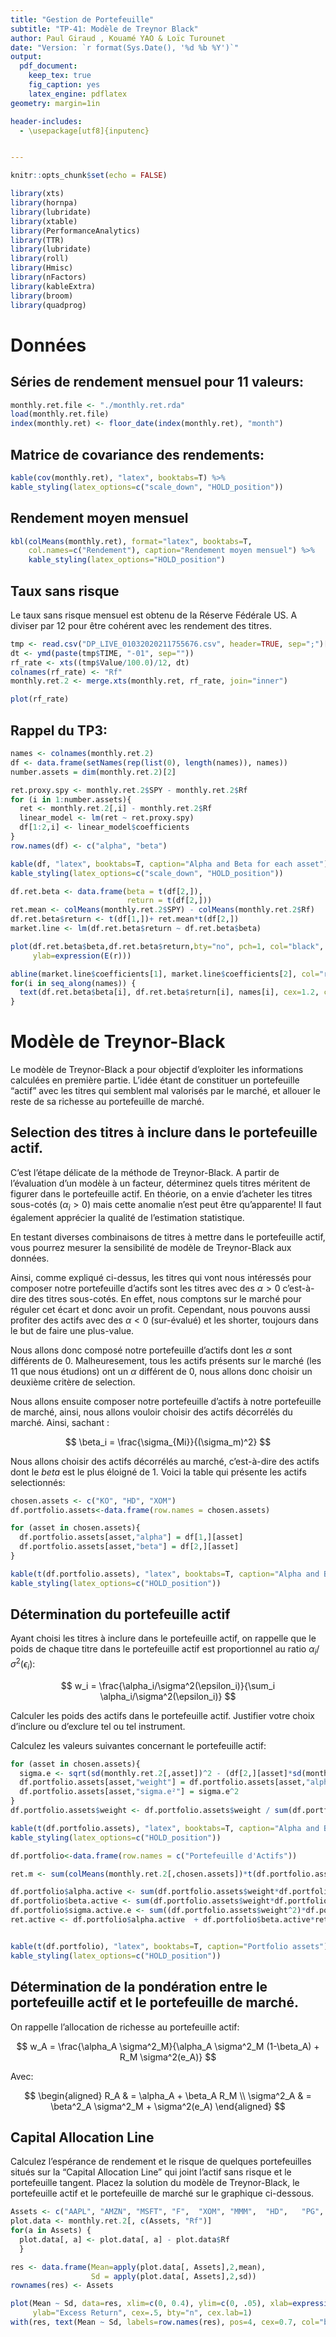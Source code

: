 ```yaml
---
title: "Gestion de Portefeuille"
subtitle: "TP-41: Modèle de Treynor Black"
author: Paul Giraud , Kouamé YAO & Loïc Turounet
date: "Version: `r format(Sys.Date(), '%d %b %Y')`"
output:
  pdf_document:
    keep_tex: true
    fig_caption: yes
    latex_engine: pdflatex
geometry: margin=1in

header-includes:
  - \usepackage[utf8]{inputenc}


---
```


```r
knitr::opts_chunk$set(echo = FALSE)

```

```r
library(xts)
library(hornpa)
library(lubridate)
library(xtable)
library(PerformanceAnalytics)
library(TTR)
library(lubridate)
library(roll)
library(Hmisc)
library(nFactors)
library(kableExtra)
library(broom)
library(quadprog)
```

# Données

## Séries de rendement mensuel pour 11 valeurs:

```r
monthly.ret.file <- "./monthly.ret.rda"
load(monthly.ret.file)
index(monthly.ret) <- floor_date(index(monthly.ret), "month")
```

## Matrice de covariance des rendements:

```r
kable(cov(monthly.ret), "latex", booktabs=T) %>%
kable_styling(latex_options=c("scale_down", "HOLD_position"))
```

## Rendement moyen mensuel

```r
kbl(colMeans(monthly.ret), format="latex", booktabs=T,
    col.names=c("Rendement"), caption="Rendement moyen mensuel") %>%
    kable_styling(latex_options="HOLD_position")
```


## Taux sans risque

Le taux sans risque mensuel est obtenu de la Réserve Fédérale US. A diviser par 12 pour être cohérent avec les rendement des titres.

```r
tmp <- read.csv("DP_LIVE_01032020211755676.csv", header=TRUE, sep=";")[, c("TIME", "Value")]
dt <- ymd(paste(tmp$TIME, "-01", sep=""))
rf_rate <- xts((tmp$Value/100.0)/12, dt)
colnames(rf_rate) <- "Rf"
monthly.ret.2 <- merge.xts(monthly.ret, rf_rate, join="inner")
```
```r
plot(rf_rate)
```

## Rappel du TP3:

```r
names <- colnames(monthly.ret.2)
df <- data.frame(setNames(rep(list(0), length(names)), names))
number.assets = dim(monthly.ret.2)[2]

ret.proxy.spy <- monthly.ret.2$SPY - monthly.ret.2$Rf
for (i in 1:number.assets){
  ret <- monthly.ret.2[,i] - monthly.ret.2$Rf
  linear_model <- lm(ret ~ ret.proxy.spy)
  df[1:2,i] <- linear_model$coefficients
}
row.names(df) <- c("alpha", "beta")
```

```r
kable(df, "latex", booktabs=T, caption="Alpha and Beta for each asset") %>%
kable_styling(latex_options=c("scale_down", "HOLD_position"))
```

```r
df.ret.beta <- data.frame(beta = t(df[2,]),
                          return = t(df[2,]))
ret.mean <- colMeans(monthly.ret.2$SPY) - colMeans(monthly.ret.2$Rf)
df.ret.beta$return <- t(df[1,])+ ret.mean*t(df[2,])
market.line <- lm(df.ret.beta$return ~ df.ret.beta$beta)

plot(df.ret.beta$beta,df.ret.beta$return,bty="no", pch=1, col="black", xlab=expression(beta),
     ylab=expression(E(r)))

abline(market.line$coefficients[1], market.line$coefficients[2], col="red")
for(i in seq_along(names)) {
  text(df.ret.beta$beta[i], df.ret.beta$return[i], names[i], cex=1.2, col="blue")
}
```



# Modèle de Treynor-Black

Le modèle de Treynor-Black a pour objectif d'exploiter les informations calculées en première partie. L'idée étant de constituer un portefeuille "actif" avec les titres qui semblent mal valorisés par le marché, et allouer le reste de sa richesse au portefeuille de marché.

## Selection des titres à inclure dans le portefeuille actif.

C'est l'étape délicate de la méthode de Treynor-Black. A partir de l'évaluation d'un modèle à un facteur, déterminez quels titres méritent de figurer dans le portefeuille actif. En théorie, on a envie d'acheter les titres sous-cotés ($\alpha_i > 0$) mais cette anomalie n'est peut être qu'apparente! Il faut également apprécier la qualité de l'estimation statistique.

En testant diverses combinaisons de titres à mettre dans le portefeuille actif, vous pourrez mesurer la sensibilité de modèle de Treynor-Black aux données.


Ainsi, comme expliqué ci-dessus, les titres qui vont nous intéressés pour composer notre portefeuille d'actifs sont les titres avec des $\alpha > 0$ c'est-à-dire des titres sous-cotés. En effet, nous comptons sur le marché pour réguler cet écart et donc avoir un profit. Cependant, nous pouvons aussi profiter des actifs avec des $\alpha < 0$ (sur-évalué) et les shorter, toujours dans le but de faire une plus-value.

Nous allons donc composé notre portefeuille d'actifs dont les $\alpha$ sont différents de 0.
Malheuresement, tous les actifs présents sur le marché (les 11 que nous étudions) ont un $\alpha$ différent de 0, nous allons donc choisir un deuxième critère de selection. 

Nous allons ensuite composer notre portefeuille d'actifs à notre portefeuille de marché, ainsi, nous allons vouloir choisir des actifs décorrélés du marché. Ainsi, sachant :

$$
\beta_i = \frac{\sigma_{Mi}}{(\sigma_m)^2}
$$

Nous allons choisir des actifs décorrélés au marché, c'est-à-dire des actifs dont le $beta$ est le plus éloigné de 1. Voici la table qui présente les actifs selectionnés:


```r
chosen.assets <- c("KO", "HD", "XOM")
df.portfolio.assets<-data.frame(row.names = chosen.assets)

for (asset in chosen.assets){
  df.portfolio.assets[asset,"alpha"] = df[1,][asset]
  df.portfolio.assets[asset,"beta"] = df[2,][asset]
}

kable(t(df.portfolio.assets), "latex", booktabs=T, caption="Alpha and Beta for asset in portfolio assets") %>%
kable_styling(latex_options=c("HOLD_position"))
```












## Détermination du portefeuille actif

Ayant choisi les titres à inclure dans le portefeuille actif,
on rappelle que le poids de chaque titre dans le portefeuille actif est proportionnel au ratio $\alpha_i/\sigma^2(\epsilon_i)$:

$$
w_i = \frac{\alpha_i/\sigma^2(\epsilon_i)}{\sum_i \alpha_i/\sigma^2(\epsilon_i)}
$$

Calculer les poids des actifs dans le portefeuille actif. Justifier votre choix d'inclure ou d'exclure tel ou tel instrument.

Calculez les valeurs suivantes concernant le portefeuille actif:

\begin{description}
\item[$R_A$] Excess de rendement
\item[$\alpha_A$] alpha du portefeuille actif
\item[$\beta_A$]  beta du portefeuille actif
\item[$\sigma_A$] ecart-type du portefeuille actif
\item[$\sigma^2(e_A)$] variance résiduelle du portefeuille actif
\end{description}


```r

for (asset in chosen.assets){
  sigma.e <- sqrt(sd(monthly.ret.2[,asset])^2 - (df[2,][asset]*sd(monthly.ret.2$SPY))^2)
  df.portfolio.assets[asset,"weight"] = df.portfolio.assets[asset,"alpha"]/sigma.e^2
  df.portfolio.assets[asset,"sigma.e²"] = sigma.e^2
}
df.portfolio.assets$weight <- df.portfolio.assets$weight / sum(df.portfolio.assets$weight)

kable(t(df.portfolio.assets), "latex", booktabs=T, caption="Alpha and Beta for asset in portfolio assets") %>%
kable_styling(latex_options=c("HOLD_position"))
```


```r

df.portfolio<-data.frame(row.names = c("Portefeuille d'Actifs"))

ret.m <- sum(colMeans(monthly.ret.2[,chosen.assets])*t(df.portfolio.assets$weight)) - colMeans(monthly.ret.2$Rf)

df.portfolio$alpha.active <- sum(df.portfolio.assets$weight*df.portfolio.assets$alpha)
df.portfolio$beta.active <- sum(df.portfolio.assets$weight*df.portfolio.assets$beta)
df.portfolio$sigma.active.e <- sum((df.portfolio.assets$weight^2)*df.portfolio.assets[chosen.assets,"sigma.e²"])
ret.active <- df.portfolio$alpha.active  + df.portfolio$beta.active*ret.m


kable(t(df.portfolio), "latex", booktabs=T, caption="Portfolio assets") %>%
kable_styling(latex_options=c("HOLD_position"))
```



## Détermination de la pondération entre le portefeuille actif et le portefeuille de marché.

On rappelle l'allocation de richesse au portefeuille actif:

$$
w_A = \frac{\alpha_A \sigma^2_M}{\alpha_A \sigma^2_M (1-\beta_A) + R_M \sigma^2(e_A)}
$$

Avec:

$$
\begin{aligned}
R_A & = \alpha_A + \beta_A R_M \\
\sigma^2_A & = \beta^2_A \sigma^2_M + \sigma^2(e_A)
\end{aligned}
$$



## Capital Allocation Line

Calculez l'espérance de rendement et le risque de quelques portefeuilles situés sur la "Capital Allocation Line" qui joint l'actif sans risque et le portefeuille tangent. Placez la solution du modèle de Treynor-Black, le portefeuille actif et le portefeuille de marché sur le graphique ci-dessous.


```r
Assets <- c("AAPL", "AMZN", "MSFT", "F",  "XOM", "MMM",  "HD",   "PG",   "KO")
plot.data <- monthly.ret.2[, c(Assets, "Rf")]
for(a in Assets) {
  plot.data[, a] <- plot.data[, a] - plot.data$Rf
  }

res <- data.frame(Mean=apply(plot.data[, Assets],2,mean),
                  Sd = apply(plot.data[, Assets],2,sd))
rownames(res) <- Assets
```

```r
plot(Mean ~ Sd, data=res, xlim=c(0, 0.4), ylim=c(0, .05), xlab=expression(sigma),
     ylab="Excess Return", cex=.5, bty="n", cex.lab=1)
with(res, text(Mean ~ Sd, labels=row.names(res), pos=4, cex=0.7, col="blue"))

```
